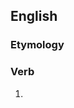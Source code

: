 ==English==

===Etymology===
{{suffix|attest|eth|lang=en}}

===Verb===
{{head|en|verb form}}

# {{en-archaic third-person singular of|attest}}